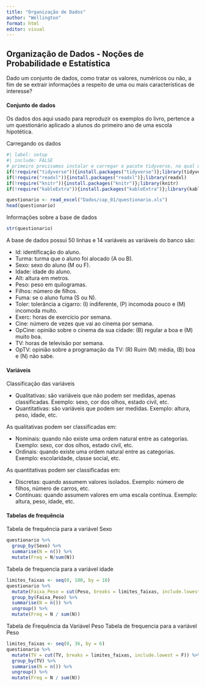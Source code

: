 ```yaml
---
title: "Organização de Dados"
author: "Wellington"
format: html
editor: visual
---
```


## Organização de Dados - Noções de Probabilidade e Estatística

Dado um conjunto de dados, como tratar os valores, numéricos ou não, a fim de se extrair informações a respeito de uma ou mais características de interesse?

#### Conjunto de dados

Os dados dos aqui usado para reproduzir os exemplos do livro, pertence a um questionário aplicado a alunos do primeiro ano de uma escola hipotética.

Carregando os dados

```r
#| label: setup
#| include: FALSE
# primeiro precisamos instalar e carregar o pacote tidyverse, no qual utilizaremos para manipulação e descrição dos dados.
if(!require("tidyverse")){install.packages("tidyverse")};library(tidyverse)
if(!require("readxl")){install.packages("readxl")};library(readxl)
if(!require("knitr")){install.packages("knitr")};library(knitr)
if(!require("kableExtra")){install.packages("kableExtra")};library(kableExtra)

questionario <- read_excel("Dados/cap_01/questionario.xls")
head(questionario)
```

Informações sobre a base de dados

```r
str(questionario)
```

A base de dados possui 50 linhas e 14 variáveis as variáveis do banco são:

-   Id: identificação do aluno.
-   Turma: turma que o aluno foi alocado (A ou B).
-   Sexo: sexo do aluno (M ou F).
-   Idade: idade do aluno.
-   Alt: altura em metros.
-   Peso: peso em quilogramas.
-   Filhos: número de filhos.
-   Fuma: se o aluno fuma (S ou N).
-   Toler: tolerância a cigarro: (I) indiferente, (P) incomoda pouco e (M) incomoda muito.
-   Exerc: horas de exercício por semana.
-   Cine: número de vezes que vai ao cinema por semana.
-   OpCine: opinião sobre o cinema da sua cidade: (B) regular a boa e (M) muito boa.
-   TV: horas de televisão por semana.
-   OpTV: opinião sobre a programação da TV: (R) Ruim (M) média, (B) boa e (N) não sabe.

#### Variáveis

Classificação das variáveis

-   Qualitativas: são variáveis que não podem ser medidas, apenas classificadas. Exemplo: sexo, cor dos olhos, estado civil, etc.
-   Quantitativas: são variáveis que podem ser medidas. Exemplo: altura, peso, idade, etc.

As qualitativas podem ser classificadas em:

-   Nominais: quando não existe uma ordem natural entre as categorias. Exemplo: sexo, cor dos olhos, estado civil, etc.
-   Ordinais: quando existe uma ordem natural entre as categorias. Exemplo: escolaridade, classe social, etc.

As quantitativas podem ser classificadas em:

-   Discretas: quando assumem valores isolados. Exemplo: número de filhos, número de carros, etc.
-   Contínuas: quando assumem valores em uma escala contínua. Exemplo: altura, peso, idade, etc.

#### Tabelas de frequência

Tabela de frequência para a variável Sexo

```r
questionario %>% 
  group_by(Sexo) %>% 
  summarise(N = n()) %>% 
  mutate(Freq = N/sum(N)) 
```

Tabela de frequencia para a variável idade

```r
limites_faixas <- seq(0, 100, by = 10)
questionario %>%
  mutate(Faixa_Peso = cut(Peso, breaks = limites_faixas, include.lowest = F)) %>%
  group_by(Faixa_Peso) %>%
  summarise(N = n()) %>%
  ungroup() %>%
  mutate(Freq = N / sum(N))
```

Tabela de Frequência da Variável Peso
Tabela de frequencia para a variável Peso
```r
limites_faixas <- seq(0, 36, by = 6)
questionario %>%
  mutate(TV = cut(TV, breaks = limites_faixas, include.lowest = F)) %>%
  group_by(TV) %>%
  summarise(N = n()) %>%
  ungroup() %>%
  mutate(Freq = N / sum(N))
```
